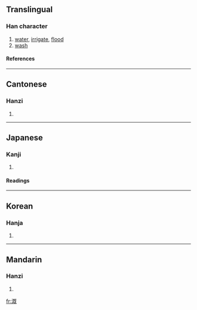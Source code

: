 {{see|漑}}

==Translingual==
===Han character===
{{Han char|rn=85|rad=水|as=09|sn=12|four=3111<sub>4</sub>|canj=水日戈山 (EAIU)}}
# [[water]], [[irrigate]], [[flood]]
# [[wash]]
====References====
{{Han ref|kx=0639.111|dj=1054.090|hdz=31689.050|uh=6E89|ud=28297|bh=B540|bd=46400}}

----
==Cantonese==
===Hanzi===
{{yue-hanzi|jyut=|y=koi3}}
# {{defn|Cantonese}}

----
==Japanese==
===Kanji===
{{ja-kanji|grade=|rs=水09}}
# {{defn|Japanese}} 
====Readings====
{{ja-readings|on=[[がい]] (gai), [[かい]] (kai)|kun=[[そそぐ]] (sosogu)}}

----
==Korean==
===Hanja===
{{ko-hanja|hangeul=개|eumhun=|rv=gae|mr=kae|y=kay}}
# {{defn|Korean}}

----
==Mandarin==
===Hanzi===
{{cmn-hanzi|pin=[[gài]] ([[gai4]]), [[xiè]] ([[xie4]])|wg=kai<sup>4</sup>, hsieh<sup>4</sup>}}
# {{defn|Mandarin}}

[[fr:溉]]